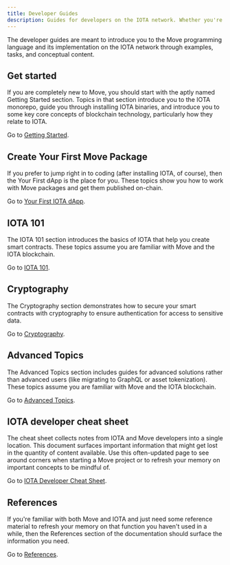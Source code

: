 ```yaml
---
title: Developer Guides
description: Guides for developers on the IOTA network. Whether you're just learning how to create smart contracts or are a Move expert, these guides help to fast-track your IOTA development. 
---
```


The developer guides are meant to introduce you to the Move programming language and its implementation on the IOTA network through examples, tasks, and conceptual content.  

## Get started

If you are completely new to Move, you should start with the aptly named Getting Started section. Topics in that section introduce you to the IOTA monorepo, guide you through installing IOTA binaries, and introduce you to some key core concepts of blockchain technology, particularly how they relate to IOTA. 

Go to [Getting Started](getting-started/getting-started.mdx).

## Create Your First Move Package

If you prefer to jump right in to coding (after installing IOTA, of course), then the Your First dApp is the place for you. These topics show you how to work with Move packages and get them published on-chain. 

Go to [Your First IOTA dApp](getting-started/write-package.mdx).

## IOTA 101

The IOTA 101 section introduces the basics of IOTA that help you create smart contracts. These topics assume you are familiar with Move and the IOTA blockchain.

Go to [IOTA 101](iota-101.mdx).

## Cryptography

The Cryptography section demonstrates how to secure your smart contracts with cryptography to ensure authentication for access to sensitive data.

Go to [Cryptography](cryptography/how-to/cryptography.mdx).

## Advanced Topics

The Advanced Topics section includes guides for advanced solutions rather than advanced users (like migrating to GraphQL or asset tokenization). These topics assume you are familiar with Move and the IOTA blockchain.

Go to [Advanced Topics](advanced.mdx).

## IOTA developer cheat sheet

The cheat sheet collects notes from IOTA and Move developers into a single location. This document surfaces important information that might get lost in the quantity of content available. Use this often-updated page to see around corners when starting a Move project or to refresh your memory on important concepts to be mindful of. 

Go to [IOTA Developer Cheat Sheet](dev-cheat-sheet.mdx).

## References

If you're familiar with both Move and IOTA and just need some reference material to refresh your memory on that function you haven't used in a while, then the References section of the documentation should surface the information you need.

Go to [References](../references/references.mdx).